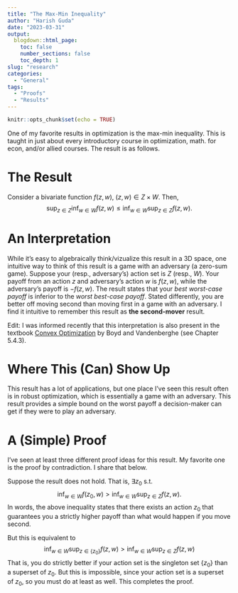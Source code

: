 ```yaml
---
title: "The Max-Min Inequality"
author: "Harish Guda"
date: "2023-03-31"
output:
  blogdown::html_page:
    toc: false
    number_sections: false
    toc_depth: 1
slug: "research"
categories: 
  - "General"
tags: 
  - "Proofs"
  - "Results"
---
```


```r
knitr::opts_chunk$set(echo = TRUE)
```

One of my favorite results in optimization is the max-min inequality. This is taught in just about every introductory course in optimization, math. for econ, and/or allied courses. The result is as follows. 

# The Result

Consider a bivariate function $f(z, w)$, $(z, w) \in Z \times W$. Then, 
$$
\sup_{z \in Z} \inf_{w \in W} f(z, w) \le \inf_{w \in W}\sup_{z \in Z}f(z, w).
$$

# An Interpretation

While it's easy to algebraically think/vizualize this result in a 3D space, one intuitive way to think of this result is a game with an adversary (a zero-sum game). Suppose your (resp., adversary's) action set is $Z$ (resp., $W$). Your payoff from an action $z$ and adversary's action $w$ is $f(z,w)$, while the adversary's payoff is $-f(z, w)$. The result states that your *best worst-case payoff* is inferior to the *worst best-case payoff*. Stated differently, you are better off moving second than moving first in a game with an adversary. I find it intuitive to  remember this result as **the second-mover** result.

Edit: I was informed recently that this interpretation is also present in the textbook [Convex Optimization](https://web.stanford.edu/~boyd/cvxbook/bv_cvxbook.pdf) by Boyd and Vandenberghe (see Chapter 5.4.3). 

# Where This (Can) Show Up

This result has a lot of applications, but one place I've seen this result often is in robust optimization, which is essentially a game with an adversary. This result provides a simple bound on the worst payoff a decision-maker can get if they were to play an adversary. 

# A (Simple) Proof

I've seen at least three different proof ideas for this result. My favorite one is the proof by contradiction. I share that below. 

Suppose the result does not hold. That is, $\exists z_0$ s.t. 
$$
\inf_{w \in W} f(z_0, w) > \inf_{w \in W} \sup_{z \in Z} f(z,w). 
$$
In words, the above inequality states that there exists an action $z_0$ that guarantees you a strictly higher payoff than what would happen if you move second. 

But this is equivalent to 
$$
\inf_{w \in W}\sup_{z \in \{z_0\}}f(z, w) > \inf_{w \in W} \sup_{z \in Z} f(z,w)
$$
That is, you do strictly better if your action set is the singleton set $\{z_0\}$ than a superset of $z_0$. But this is impossible, since your action set is a superset of $z_0$, so you must do at least as well. This completes the proof. 
